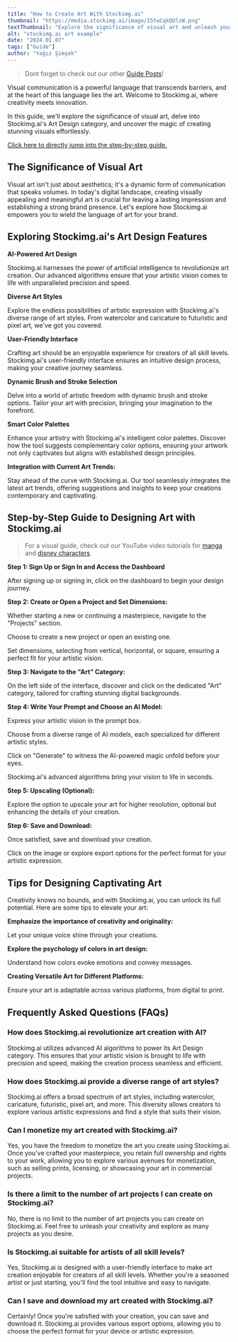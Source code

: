 ```yaml
---
title: "How to Create Art With Stockimg.ai"
thumbnail: "https://media.stockimg.ai/image/I5twCqkQUlsW.png"
textThumbnail: "Explore the significance of visual art and unleash your creativity with Stockimg.ai's Art Design category. Discover the AI-powered features, diverse art styles, user-friendly interface, dynamic brush options, smart color palettes, and integration with current art trends. Follow a step-by-step guide to design art effortlessly. Tips include emphasizing creativity, understanding color psychology, and creating versatile art for different platforms."
alt: "stockimg.ai art example"
date: "2024.01.07"
tags: ["Guide"]
author: "Yağız Şimşek"
---
```


<CustomImage
    src="https://media.stockimg.ai/image/I5twCqkQUlsW.png"
    alt="stockimg.ai art example"
/>

> Dont forget to check out our other [Guide Posts](https://stockimg.ai/blog/guide)!

Visual communication is a powerful language that transcends barriers, and at the heart of this language lies the art. Welcome to Stockimg.ai, where creativity meets innovation. 

In this guide, we'll explore the significance of visual art, delve into Stockimg.ai's Art Design category, and uncover the magic of creating stunning visuals effortlessly.

[Click here to directly jump into the step-by-step guide.](https://stockimg.ai/blog/design/how-to-design-art-with-stockimg#step-by-step-guide-to-designing-art-with-stockimgai)

## The Significance of Visual Art

Visual art isn't just about aesthetics; it's a dynamic form of communication that speaks volumes. In today's digital landscape, creating visually appealing and meaningful art is crucial for leaving a lasting impression and establishing a strong brand presence. Let's explore how Stockimg.ai empowers you to wield the language of art for your brand.

## Exploring Stockimg.ai's Art Design Features

**AI-Powered Art Design**

Stockimg.ai harnesses the power of artificial intelligence to revolutionize art creation. Our advanced algorithms ensure that your artistic vision comes to life with unparalleled precision and speed.

**Diverse Art Styles**

Explore the endless possibilities of artistic expression with Stockimg.ai's diverse range of art styles. From watercolor and caricature to futuristic and pixel art, we've got you covered.

**User-Friendly Interface**

Crafting art should be an enjoyable experience for creators of all skill levels. Stockimg.ai's user-friendly interface ensures an intuitive design process, making your creative journey seamless.

**Dynamic Brush and Stroke Selection**

Delve into a world of artistic freedom with dynamic brush and stroke options. Tailor your art with precision, bringing your imagination to the forefront.

**Smart Color Palettes**

Enhance your artistry with Stockimg.ai's intelligent color palettes. Discover how the tool suggests complementary color options, ensuring your artwork not only captivates but aligns with established design principles.

**Integration with Current Art Trends:**

Stay ahead of the curve with Stockimg.ai. Our tool seamlessly integrates the latest art trends, offering suggestions and insights to keep your creations contemporary and captivating.

## Step-by-Step Guide to Designing Art with Stockimg.ai

> For a visual guide, check out our YouTube video tutorials for [manga](https://www.youtube.com/watch?v=xdIjYIkEPAk) and [disney characters](https://www.youtube.com/watch?v=Z9XXch4who8&t=14s).

**Step 1: Sign Up or Sign In and Access the Dashboard**

<CustomImage
    src="https://raw.githubusercontent.com/Abdurrahman-Subh/mdx-blog/main/images/stockimg-home.png"
    alt="dashboard"
/>

After signing up or signing in, click on the dashboard to begin your design journey.

**Step 2: Create or Open a Project and Set Dimensions:**

<CustomImage
    src="https://raw.githubusercontent.com/Abdurrahman-Subh/mdx-blog/main/images/stockimg-dashboard.png"
    alt="creating a new project"
/>

Whether starting a new or continuing a masterpiece, navigate to the "Projects" section.

Choose to create a new project or open an existing one.

Set dimensions, selecting from vertical, horizontal, or square, ensuring a perfect fit for your artistic vision.

**Step 3: Navigate to the "Art" Category:**

<CustomImage
    src="https://raw.githubusercontent.com/Abdurrahman-Subh/mdx-blog/main/images/stockimg-art-category.png"
    alt="stockimg.ai art category"
/>

On the left side of the interface, discover and click on the dedicated "Art" category, tailored for crafting stunning digital backgrounds.

**Step 4: Write Your Prompt and Choose an AI Model:**

<CustomImage
    src="https://raw.githubusercontent.com/Abdurrahman-Subh/mdx-blog/main/images/stockimg-art-create.gif"
    alt="stockimg.ai writing prompts and choosing ai model"
/>

Express your artistic vision in the prompt box.

Choose from a diverse range of AI models, each specialized for different artistic styles.

Click on "Generate" to witness the AI-powered magic unfold before your eyes.

Stockimg.ai's advanced algorithms bring your vision to life in seconds.

**Step 5: Upscaling (Optional):**

<CustomImage
    src="https://raw.githubusercontent.com/Abdurrahman-Subh/mdx-blog/main/images/stockimg-art-upscale.gif"
    alt="stockimg.ai art upscaling"
/>

Explore the option to upscale your art for higher resolution, optional but enhancing the details of your creation.

**Step 6: Save and Download:**

<CustomImage
    src="https://raw.githubusercontent.com/Abdurrahman-Subh/mdx-blog/main/images/stockimg-art-download.gif"
    alt="stockimg.ai saving"
/>

Once satisfied, save and download your creation.

Click on the image or explore export options for the perfect format for your artistic expression.

## Tips for Designing Captivating Art

Creativity knows no bounds, and with Stockimg.ai, you can unlock its full potential. Here are some tips to elevate your art:

**Emphasize the importance of creativity and originality:**

Let your unique voice shine through your creations.

**Explore the psychology of colors in art design:**

Understand how colors evoke emotions and convey messages.

**Creating Versatile Art for Different Platforms:**

Ensure your art is adaptable across various platforms, from digital to print.

## Frequently Asked Questions (FAQs)

### How does Stockimg.ai revolutionize art creation with AI?

Stockimg.ai utilizes advanced AI algorithms to power its Art Design category. This ensures that your artistic vision is brought to life with precision and speed, making the creation process seamless and efficient.

### How does Stockimg.ai provide a diverse range of art styles?

Stockimg.ai offers a broad spectrum of art styles, including watercolor, caricature, futuristic, pixel art, and more. This diversity allows creators to explore various artistic expressions and find a style that suits their vision.

### Can I monetize my art created with Stockimg.ai?

Yes, you have the freedom to monetize the art you create using Stockimg.ai. Once you've crafted your masterpiece, you retain full ownership and rights to your work, allowing you to explore various avenues for monetization, such as selling prints, licensing, or showcasing your art in commercial projects.

### Is there a limit to the number of art projects I can create on Stockimg.ai?

No, there is no limit to the number of art projects you can create on Stockimg.ai. Feel free to unleash your creativity and explore as many projects as you desire.

### Is Stockimg.ai suitable for artists of all skill levels?

Yes, Stockimg.ai is designed with a user-friendly interface to make art creation enjoyable for creators of all skill levels. Whether you're a seasoned artist or just starting, you'll find the tool intuitive and easy to navigate.

### Can I save and download my art created with Stockimg.ai?

Certainly! Once you're satisfied with your creation, you can save and download it. Stockimg.ai provides various export options, allowing you to choose the perfect format for your device or artistic expression.
